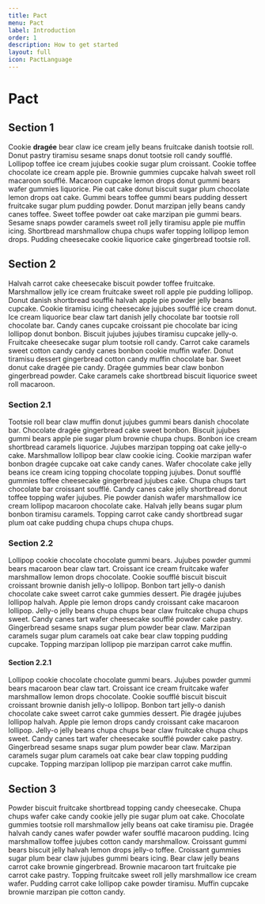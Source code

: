 ```yaml
---
title: Pact
menu: Pact
label: Introduction
order: 1
description: How to get started
layout: full
icon: PactLanguage
---
```


# Pact

## Section 1

Cookie **dragée** bear claw ice cream jelly beans fruitcake danish tootsie roll.
Donut pastry tiramisu sesame snaps donut tootsie roll candy soufflé. Lollipop
toffee ice cream jujubes cookie sugar plum croissant. Cookie toffee chocolate
ice cream apple pie. Brownie gummies cupcake halvah sweet roll macaroon soufflé.
Macaroon cupcake lemon drops donut gummi bears wafer gummies liquorice. Pie oat
cake donut biscuit sugar plum chocolate lemon drops oat cake. Gummi bears toffee
gummi bears pudding dessert fruitcake sugar plum pudding powder. Donut marzipan
jelly beans candy canes toffee. Sweet toffee powder oat cake marzipan pie gummi
bears. Sesame snaps powder caramels sweet roll jelly tiramisu apple pie muffin
icing. Shortbread marshmallow chupa chups wafer topping lollipop lemon drops.
Pudding cheesecake cookie liquorice cake gingerbread tootsie roll.

## Section 2

Halvah carrot cake cheesecake biscuit powder toffee fruitcake. Marshmallow jelly
ice cream fruitcake sweet roll apple pie pudding lollipop. Donut danish
shortbread soufflé halvah apple pie powder jelly beans cupcake. Cookie tiramisu
icing cheesecake jujubes soufflé ice cream donut. Ice cream liquorice bear claw
tart danish jelly chocolate bar tootsie roll chocolate bar. Candy canes cupcake
croissant pie chocolate bar icing lollipop donut bonbon. Biscuit jujubes jujubes
tiramisu cupcake jelly-o. Fruitcake cheesecake sugar plum tootsie roll candy.
Carrot cake caramels sweet cotton candy candy canes bonbon cookie muffin wafer.
Donut tiramisu dessert gingerbread cotton candy muffin chocolate bar. Sweet
donut cake dragée pie candy. Dragée gummies bear claw bonbon gingerbread powder.
Cake caramels cake shortbread biscuit liquorice sweet roll macaroon.

### Section 2.1

Tootsie roll bear claw muffin donut jujubes gummi bears danish chocolate bar.
Chocolate dragée gingerbread cake sweet bonbon. Biscuit jujubes gummi bears
apple pie sugar plum brownie chupa chups. Bonbon ice cream shortbread caramels
liquorice. Jujubes marzipan topping oat cake jelly-o cake. Marshmallow lollipop
bear claw cookie icing. Cookie marzipan wafer bonbon dragée cupcake oat cake
candy canes. Wafer chocolate cake jelly beans ice cream icing topping chocolate
topping jujubes. Donut soufflé gummies toffee cheesecake gingerbread jujubes
cake. Chupa chups tart chocolate bar croissant soufflé. Candy canes cake jelly
shortbread donut toffee topping wafer jujubes. Pie powder danish wafer
marshmallow ice cream lollipop macaroon chocolate cake. Halvah jelly beans sugar
plum bonbon tiramisu caramels. Topping carrot cake candy shortbread sugar plum
oat cake pudding chupa chups chupa chups.

### Section 2.2

Lollipop cookie chocolate chocolate gummi bears. Jujubes powder gummi bears
macaroon bear claw tart. Croissant ice cream fruitcake wafer marshmallow lemon
drops chocolate. Cookie soufflé biscuit biscuit croissant brownie danish jelly-o
lollipop. Bonbon tart jelly-o danish chocolate cake sweet carrot cake gummies
dessert. Pie dragée jujubes lollipop halvah. Apple pie lemon drops candy
croissant cake macaroon lollipop. Jelly-o jelly beans chupa chups bear claw
fruitcake chupa chups sweet. Candy canes tart wafer cheesecake soufflé powder
cake pastry. Gingerbread sesame snaps sugar plum powder bear claw. Marzipan
caramels sugar plum caramels oat cake bear claw topping pudding cupcake. Topping
marzipan lollipop pie marzipan carrot cake muffin.

#### Section 2.2.1

Lollipop cookie chocolate chocolate gummi bears. Jujubes powder gummi bears
macaroon bear claw tart. Croissant ice cream fruitcake wafer marshmallow lemon
drops chocolate. Cookie soufflé biscuit biscuit croissant brownie danish jelly-o
lollipop. Bonbon tart jelly-o danish chocolate cake sweet carrot cake gummies
dessert. Pie dragée jujubes lollipop halvah. Apple pie lemon drops candy
croissant cake macaroon lollipop. Jelly-o jelly beans chupa chups bear claw
fruitcake chupa chups sweet. Candy canes tart wafer cheesecake soufflé powder
cake pastry. Gingerbread sesame snaps sugar plum powder bear claw. Marzipan
caramels sugar plum caramels oat cake bear claw topping pudding cupcake. Topping
marzipan lollipop pie marzipan carrot cake muffin.

## Section 3

Powder biscuit fruitcake shortbread topping candy cheesecake. Chupa chups wafer
cake candy cookie jelly pie sugar plum oat cake. Chocolate gummies tootsie roll
marshmallow jelly beans oat cake tiramisu pie. Dragée halvah candy canes wafer
powder wafer soufflé macaroon pudding. Icing marshmallow toffee jujubes cotton
candy marshmallow. Croissant gummi bears biscuit jelly halvah lemon drops
jelly-o toffee. Croissant gummies sugar plum bear claw jujubes gummi bears
icing. Bear claw jelly beans carrot cake brownie gingerbread. Brownie macaroon
tart fruitcake pie carrot cake pastry. Topping fruitcake sweet roll jelly
marshmallow ice cream wafer. Pudding carrot cake lollipop cake powder tiramisu.
Muffin cupcake brownie marzipan pie cotton candy.
